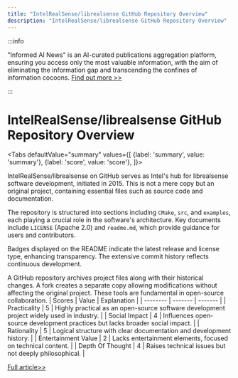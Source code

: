 ```yaml
---
title: "IntelRealSense/librealsense GitHub Repository Overview"
description: "IntelRealSense/librealsense GitHub Repository Overview"
---
```



:::info

"Informed AI News" is an AI-curated publications aggregation platform, ensuring you access only the most valuable information, with the aim of eliminating the information gap and transcending the confines of information cocoons.  [Find out more >>](/docs/guides)

:::

# IntelRealSense/librealsense GitHub Repository Overview


<Tabs
	defaultValue="summary"
	values={[
	{label: 'summary', value: 'summary'},
	{label: 'score', value: 'score'},
]}>
<TabItem value="summary">


IntelRealSense/librealsense on GitHub serves as Intel's hub for librealsense software development, initiated in 2015. This is not a mere copy but an original project, containing essential files such as source code and documentation.

The repository is structured into sections including `CMake`, `src`, and `examples`, each playing a crucial role in the software's architecture. Key documents include `LICENSE` (Apache 2.0) and `readme.md`, which provide guidance for users and contributors.

Badges displayed on the README indicate the latest release and license type, enhancing transparency. The extensive commit history reflects continuous development.

A GitHub repository archives project files along with their historical changes. A fork creates a separate copy allowing modifications without affecting the original project. These tools are fundamental in open-source collaboration.
</TabItem>
<TabItem value="score">
	| Scores     | Value   | Explanation |
	| -------- | ------- | ------- |
	| Practicality  | 5    | Highly practical as an open-source software development project widely used in industry.    |
	| Social Impact | 4     | Influences open-source development practices but lacks broader social impact.    |
	| Rationality    | 5    | Logical structure with clear documentation and development history.    |
	| Entertainment Value    | 2    | Lacks entertainment elements, focused on technical content.    |
	| Depth Of Thought    | 4    | Raises technical issues but not deeply philosophical.    |
</TabItem>
</Tabs>

[Full article>>](https://github.com/IntelRealSense/librealsense)
